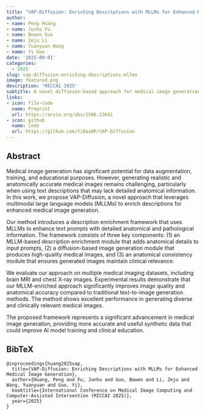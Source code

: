 ```yaml
---
title: "VAP-Diffusion: Enriching Descriptions with MLLMs for Enhanced Medical Image Generation"
author: 
- name: Peng Huang
- name: Junhu Fu
- name: Bowen Guo
- name: Zeju Li
- name: Yuanyuan Wang
- name: Yi Guo
date: '2025-09-01'
categories:
  - 2025
slug: vap-diffusion-enriching-descriptions-mllms
image: featured.png
description: 'MICCAI 2025'
subtitle: A novel diffusion-based approach for medical image generation using MLLM-enriched descriptions.
links:
- icon: file-code
  name: Preprint
  url: https://arxiv.org/abs/2506.23641
- icon: github
  name: Code
  url: https://github.com/YiBaiHP/VAP-Diffusion
---
```


## Abstract

Medical image generation has significant potential for data augmentation, training, and educational purposes. However, generating realistic and anatomically accurate medical images remains challenging, particularly when using text descriptions that may lack detailed anatomical information. In this work, we propose VAP-Diffusion, a novel approach that leverages multimodal large language models (MLLMs) to enrich descriptions for enhanced medical image generation.

Our method introduces a description enrichment framework that uses MLLMs to enhance text prompts with detailed anatomical and pathological information. The framework consists of three key components: (1) an MLLM-based description enrichment module that adds anatomical details to input prompts, (2) a diffusion-based image generation module that produces high-quality medical images, and (3) an anatomical consistency module that ensures generated images maintain clinical relevance.

We evaluate our approach on multiple medical imaging datasets, including brain MRI and chest X-ray images. Experimental results demonstrate that our MLLM-enriched approach significantly improves image quality and anatomical accuracy compared to traditional text-to-image generation methods. The method shows excellent performance in generating diverse and clinically relevant medical images.

The proposed framework represents a significant advancement in medical image generation, providing more accurate and useful synthetic data that could improve AI model training and clinical education.

## BibTeX

```{=html}
<pre class="quarto-appendix-bibtex" data-clipboard-text="@inproceedings{huang2025vap,
  title={VAP-Diffusion: Enriching Descriptions with MLLMs for Enhanced Medical Image Generation},
  author={Huang, Peng and Fu, Junhu and Guo, Bowen and Li, Zeju and Wang, Yuanyuan and Guo, Yi},
  booktitle={International Conference on Medical Image Computing and Computer-Assisted Intervention (MICCAI 2025)},
  year={2025}
}"><code>@inproceedings{huang2025vap,
  title={VAP-Diffusion: Enriching Descriptions with MLLMs for Enhanced Medical Image Generation},
  author={Huang, Peng and Fu, Junhu and Guo, Bowen and Li, Zeju and Wang, Yuanyuan and Guo, Yi},
  booktitle={International Conference on Medical Image Computing and Computer-Assisted Intervention (MICCAI 2025)},
  year={2025}
}</code></pre>
``` 